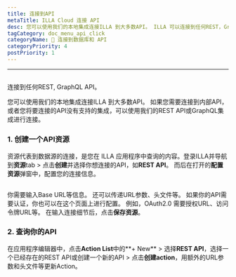 ```yaml
---
title: 连接到API
metaTitle: ILLA Cloud 连接 API
desc: 您可以使用我们的本地集成连接ILLA 到大多数API。 ILLA 可以连接到任何REST，GraphQL API
tagCategory: doc_menu_api_click
categoryName: 📲 连接到数据库和 API
categoryPriority: 4
postPriority: 1
---
```


* * *

## <Heading hidden>连接到API</Heading>

连接到任何REST, GraphQL API。

您可以使用我们的本地集成连接ILLA 到大多数API。 如果您需要连接到内部API，或者您将要连接的API没有支持的集成，可以使用我们的REST API或GraphQL集成进行连接。

### 1.  创建一个API资源

资源代表到数据源的连接，是您在 ILLA 应用程序中查询的内容。登录ILLA并导航到**资源**tab > 点击**创建**并选择你想连接的API，如**REST API**。 而后在打开的**配置资源**弹窗中，配置您的连接信息。

<img
  src='https://cdn.illacloud.com/official-website/img/docs/connect/connect-api/config.png'
  alt=""
/>

你需要输入Base URL等信息。 还可以传递URL参数、头文件等。 如果你的API需要认证，你也可以在这个页面上进行配置。 例如，OAuth2.0 需要授权URL、访问令牌URL等。 在输入连接细节后，点击**保存资源**。

### 2.  查询你的API

在应用程序编辑器中，点击**Action List**中的**+ New** > 选择**REST API**，选择一个已经存在的REST API或创建一个新的API > 点击**创建action**，用额外的URL参数和头文件等更新Action。

<img
  src='https://cdn.illacloud.com/official-website/img/docs/connect/connect-api/action.png'
  alt=""
/>
